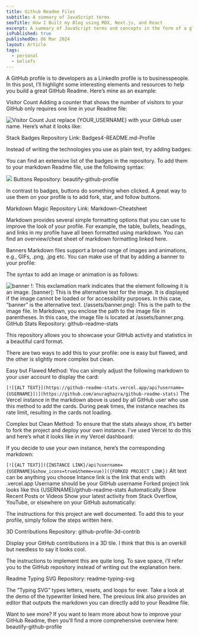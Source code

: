 ```yaml
---
title: Github Readme Files
subtitle: A summary of JavaScript terms
seoTitle: How I Built my Blog using MDX, Next.js, and React
excerpt: A summary of JavaScript terms and concepts in the form of a glossery.
isPublished: true
publishedOn: 06 Mar 2024
layout: Article
tags:
  - personal
  - beliefs
---
```


A GitHub profile is to developers as a LinkedIn profile is to businesspeople. In this post, I’ll highlight some interesting elements and resources to help you build a great GitHub Readme. Here’s mine as an example:


Visitor Count
Adding a counter that shows the number of visitors to your GitHub only requires one line in your Readme file:

![Visitor Count](https://profile-counter.glitch.me/{YOUR_USERNAME}/count.svg)
Just replace {YOUR_USERNAME} with your GitHub user name. Here’s what it looks like:


Stack Badges
Repository Link: Badges4-README.md-Profile

Instead of writing the technologies you use as plain text, try adding badges:


You can find an extensive list of the badges in the repository. To add them to your markdown Readme file, use the following syntax:

![](https://img.shields.io/badge/Python-FFD43B?style=for-the-badge&logo=python&logoColor=blue)
Buttons
Repository: beautify-github-profile

In contrast to badges, buttons do something when clicked. A great way to use them on your profile is to add fork, star, and follow buttons.


Markdown Magic
Repository Link: Markdown-Cheatsheet

Markdown provides several simple formatting options that you can use to improve the look of your profile. For example, the table, bullets, headings, and links in my profile have all been formatted using markdown. You can find an overview/cheat sheet of markdown formatting linked here.

Banners
Markdown files support a broad range of images and animations, e.g., GIFs, .png, .jpg etc. You can make use of that by adding a banner to your profile:


The syntax to add an image or animation is as follows:

![banner](/assets/banner.png)
!: This exclamation mark indicates that the element following it is an image.
[banner]: This is the alternative text for the image. It is displayed if the image cannot be loaded or for accessibility purposes. In this case, “banner” is the alternative text.
(/assets/banner.png): This is the path to the image file. In Markdown, you enclose the path to the image file in parentheses. In this case, the image file is located at /assets/banner.png.
GitHub Stats
Repository: github-readme-stats

This repository allows you to showcase your GitHub activity and statistics in a beautiful card format.


There are two ways to add this to your profile: one is easy but flawed, and the other is slightly more complex but clean.

Easy but Flawed Method: You can simply adjust the following markdown to your user account to display the card:

`[![{ALT TEXT}](https://github-readme-stats.vercel.app/api?username={USERNAME}])](https://github.com/anuraghazra/github-readme-stats)`
The Vercel instance in the markdown above is used by all GitHub user who use this method to add the cards. During peak times, the instance reaches its rate limit, resulting in the cards not loading.

Complex but Clean Method: To ensure that the stats always show, it’s better to fork the project and deploy your own instance. I’ve used Vercel to do this and here’s what it looks like in my Vercel dashboard:


If you decide to use your own instance, here’s the corresponding markdown:

`[![{ALT TEXT}]({INSTANCE LINK}/api?username={USERNAME}&show_icons=true&theme=vue)]({FORKED PROJECT LINK})`
Alt text can be anything you choose
Intance link is the link that ends with .vercel.app
Username should be your GitHub username
Forked project link looks like this {USERNAME}/github-readme-stats
Automatically Show Recent Posts or Videos
Show your latest activity from Stack Overflow, YouTube, or elsewhere on your GitHub automatically:


The instructions for this project are well documented. To add this to your profile, simply follow the steps written here.

3D Contributions
Repository: github-profile-3d-contrib

Display your GitHub contributions in a 3D tile. I think that this is an overkill but needless to say it looks cool.


The instructions to implement this are quite long. To save space, i’ll refer you to the GitHub repository instead of writing out the explanation here.

Readme Typing SVG
Repository: readme-typing-svg

The “Typing SVG” types letters, resets, and loops for ever. Take a look at the demo of the typewriter linked here. The previous link also provides an editor that outputs the markdown you can directly add to your Readme file.


Want to see more?
If you want to learn more about how to improve your GitHub Readme, then you’ll find a more comprehensive overview here: beautify-github-profile